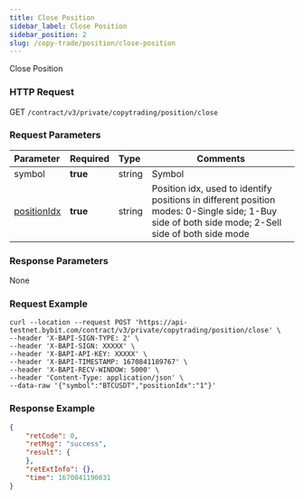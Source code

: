 ```yaml
---
title: Close Position
sidebar_label: Close Position
sidebar_position: 2
slug: /copy-trade/position/close-position
---
```

Close Position

### HTTP Request
GET `/contract/v3/private/copytrading/position/close`

### Request Parameters
| Parameter | Required | Type | Comments|
|:----- |:-------|:-----|------ |
|symbol |**true** |string |Symbol |
|[positionIdx](../enum#positionidx) |**true** |string |Position idx, used to identify positions in different position modes: 0-Single side; 1-Buy side of both side mode; 2-Sell side of both side mode|

### Response Parameters
None

### Request Example

```http
curl --location --request POST 'https://api-testnet.bybit.com/contract/v3/private/copytrading/position/close' \
--header 'X-BAPI-SIGN-TYPE: 2' \
--header 'X-BAPI-SIGN: XXXXX' \
--header 'X-BAPI-API-KEY: XXXXX' \
--header 'X-BAPI-TIMESTAMP: 1670841189767' \
--header 'X-BAPI-RECV-WINDOW: 5000' \
--header 'Content-Type: application/json' \
--data-raw '{"symbol":"BTCUSDT","positionIdx":"1"}'
```

### Response Example

```json
{
    "retCode": 0,
    "retMsg": "success",
    "result": {
    },
    "retExtInfo": {},
    "time": 1670841190031
}
```
